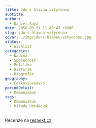 ```yaml
---
title: Jdu s hlavou vztyčenou
subtitle:
author:
  - Daniel Anýž
date: 2050-09-21 11:49:47 +0800
slug: jdu-s-hlavou-vztycenou
cover: ./img/jdu-s-hlavou-vztycenou.jpg
status:
  - Wishlist
categories:
  - Naučná
  - Společnost
  - Politika
  - Historie
  - Biografie
geography:
  - Československo
periodDetail:
  - Komunismus
tags:
  - Komunismus
  - Milada Horáková
---
```


Recenze na <a href="https://www.respekt.cz/rozhovor/kdyz-mi-jana-kanska-citovala-basen-pro-svou-matku-vedel-jsem-ze-je-cas-na-knihu" target="_blank" rel="noreferrer noopener">respekt.cz</a>.
